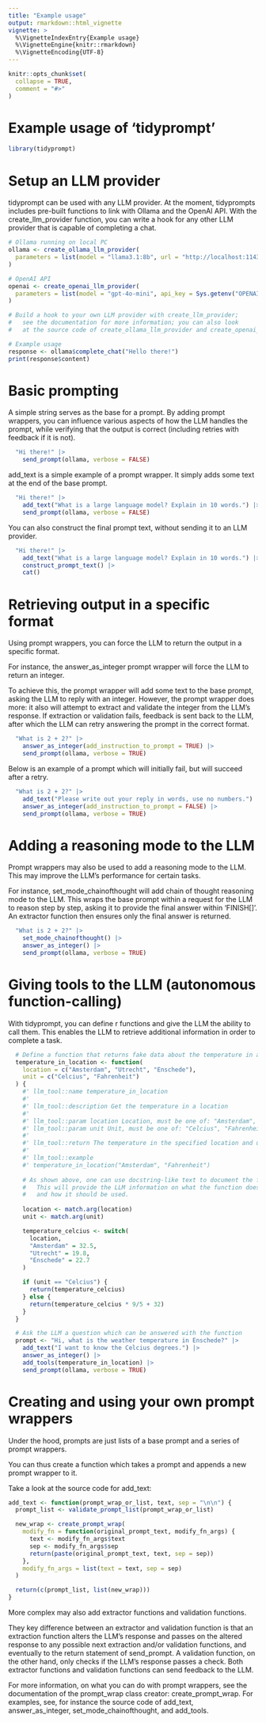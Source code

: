 ```yaml
---
title: "Example usage"
output: rmarkdown::html_vignette
vignette: >
  %\VignetteIndexEntry{Example usage}
  %\VignetteEngine{knitr::rmarkdown}
  %\VignetteEncoding{UTF-8}
---
```


```r
knitr::opts_chunk$set(
  collapse = TRUE,
  comment = "#>"
)
```

# Example usage of 'tidyprompt'

```r
library(tidyprompt)
```

# Setup an LLM provider

tidyprompt can be used with any LLM provider. At the moment, tidyprompts includes
pre-built functions to link with Ollama and the OpenAI API. With the create_llm_provider function,
you can write a hook for any other LLM provider that is capable of completing a chat.

```r
# Ollama running on local PC
ollama <- create_ollama_llm_provider(
  parameters = list(model = "llama3.1:8b", url = "http://localhost:11434/api/chat")
)

# OpenAI API
openai <- create_openai_llm_provider(
  parameters = list(model = "gpt-4o-mini", api_key = Sys.getenv("OPENAI_API_KEY"))
)

# Build a hook to your own LLM provider with create_llm_provider; 
#   see the documentation for more information; you can also look
#   at the source code of create_ollama_llm_provider and create_openai_llm_provider

# Example usage
response <- ollama$complete_chat("Hello there!")
print(response$content)
```
# Basic prompting

A simple string serves as the base for a prompt. By adding prompt wrappers, 
you can influence various aspects of how the LLM handles the prompt, while
verifying that the output is correct (including retries with feedback if it is not).

```r
  "Hi there!" |>
    send_prompt(ollama, verbose = FALSE)

```
add_text is a simple example of a prompt wrapper. It simply adds some text at the end of the base prompt.

```r
  "Hi there!" |>
    add_text("What is a large language model? Explain in 10 words.") |>
    send_prompt(ollama, verbose = FALSE)
```
You can also construct the final prompt text, without sending it to an LLM provider.

```r
  "Hi there!" |>
    add_text("What is a large language model? Explain in 10 words.") |>
    construct_prompt_text() |>
    cat()
```
# Retrieving output in a specific format

Using prompt wrappers, you can force the LLM to return the output in a specific format.

For instance, the answer_as_integer prompt wrapper will force the LLM to return an integer.

To achieve this, the prompt wrapper will add some text to the base prompt, asking
the LLM to reply with an integer. However, the prompt wrapper does more: it also
will attempt to extract and validate the integer from the LLM's response. If
extraction or validation fails, feedback is sent back to the LLM, after which 
the LLM can retry answering the prompt in the correct format.

```r
  "What is 2 + 2?" |>
    answer_as_integer(add_instruction_to_prompt = TRUE) |>
    send_prompt(ollama, verbose = TRUE)
```
Below is an example of a prompt which will initially fail, but will succeed after a retry.

```r
  "What is 2 + 2?" |>
    add_text("Please write out your reply in words, use no numbers.") |>
    answer_as_integer(add_instruction_to_prompt = FALSE) |>
    send_prompt(ollama, verbose = TRUE)
```
# Adding a reasoning mode to the LLM

Prompt wrappers may also be used to add a reasoning mode to the LLM. This may
improve the LLM's performance for certain tasks. 

For instance, set_mode_chainofthought will add chain of thought reasoning mode to the LLM.
This wraps the base prompt within a request for the LLM to reason step by step, asking
it to provide the final answer within 'FINISH[<final answer here>]'. An extractor
function then ensures only the final answer is returned.

```r
  "What is 2 + 2?" |>
    set_mode_chainofthought() |>
    answer_as_integer() |>
    send_prompt(ollama, verbose = TRUE)
```
# Giving tools to the LLM (autonomous function-calling)

With tidyprompt, you can define r functions and give the LLM the ability to call them.
This enables the LLM to retrieve additional information in order to complete a task.

```r
  # Define a function that returns fake data about the temperature in a location
  temperature_in_location <- function(
    location = c("Amsterdam", "Utrecht", "Enschede"),
    unit = c("Celcius", "Fahrenheit")
  ) {
    #' llm_tool::name temperature_in_location
    #'
    #' llm_tool::description Get the temperature in a location
    #'
    #' llm_tool::param location Location, must be one of: "Amsterdam", "Utrecht", "Enschede"
    #' llm_tool::param unit Unit, must be one of: "Celcius", "Fahrenheit"
    #'
    #' llm_tool::return The temperature in the specified location and unit
    #'
    #' llm_tool::example
    #' temperature_in_location("Amsterdam", "Fahrenheit")
    
    # As shown above, one can use docstring-like text to document the function.
    #   This will provide the LLM information on what the function does,
    #   and how it should be used.
    
    location <- match.arg(location)
    unit <- match.arg(unit)

    temperature_celcius <- switch(
      location,
      "Amsterdam" = 32.5,
      "Utrecht" = 19.8,
      "Enschede" = 22.7
    )

    if (unit == "Celcius") {
      return(temperature_celcius)
    } else {
      return(temperature_celcius * 9/5 + 32)
    }
  }

  # Ask the LLM a question which can be answered with the function
  prompt <- "Hi, what is the weather temperature in Enschede?" |>
    add_text("I want to know the Celcius degrees.") |>
    answer_as_integer() |>
    add_tools(temperature_in_location) |>
    send_prompt(ollama, verbose = TRUE)
```
# Creating and using your own prompt wrappers

Under the hood, prompts are just lists of a base prompt and a series of prompt wrappers.

You can thus create a function which takes a prompt and appends a new prompt wrapper to it.

Take a look at the source code for add_text:

```r
add_text <- function(prompt_wrap_or_list, text, sep = "\n\n") {
  prompt_list <- validate_prompt_list(prompt_wrap_or_list)

  new_wrap <- create_prompt_wrap(
    modify_fn = function(original_prompt_text, modify_fn_args) {
      text <- modify_fn_args$text
      sep <- modify_fn_args$sep
      return(paste(original_prompt_text, text, sep = sep))
    },
    modify_fn_args = list(text = text, sep = sep)
  )

  return(c(prompt_list, list(new_wrap)))
}
```

More complex may also add extractor functions and validation functions. 

They key difference between an extractor and validation function is that an 
extraction function alters the LLM's response and passes on the altered response
to any possible next extraction and/or validation functions, and eventually to the
return statement of send_prompt. A validation function, on the other hand, only
checks if the LLM's response passes a check. Both extractor functions and validation
functions can send feedback to the LLM.

For more information, on what you can do with prompt wrappers, see the documentation
of the prompt_wrap class creator: create_prompt_wrap. For examples, see, for instance
the source code of add_text, answer_as_integer, set_mode_chainofthought, and add_tools.
